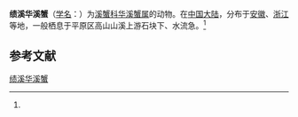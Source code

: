 {{Speciesbox
| name = 绩溪华溪蟹
| status = 
| status_system = 
| image = 
| genus = Sinopotamon
| species = jichiense
| authority = (Du et al., 1978)<ref name='id12216'>{{cite web| url =http://www.bioinfo.cn/db05/BjdwSpecies.php?action=view&id=12216| title =绩溪华溪蟹| work =《中国动物物种编目数据库》| publisher =中国科学院微生物研究所| author =中国科学院动物研究所| accessdate =2009-04-28| deadurl =yes| archiveurl =https://web.archive.org/web/20160305042814/http://www.bioinfo.cn/db05/BjdwSpecies.php?action=view&id=12216| archivedate =2016-03-05}}</ref>
}}

'''绩溪华溪蟹'''（[[学名|学名]]：{{lang|la|''Sinopotamon jichiense''}}）为[[溪蟹科|溪蟹科]][[华溪蟹属|华溪蟹属]]的动物。在[[中国大陆|中国大陆]]，分布于[[安徽|安徽]]、[[浙江|浙江]]等地，一般栖息于平原区高山山溪上游石块下、水流急。<ref name='id12216'/>

== 参考文献 ==
{{reflist}}

{{Wikispecies|Sinopotamon jichiense}}
{{Taxonbar|from=Q15227311}}

[[Category:华溪蟹属|绩溪华溪蟹]]


{{螃蟹小作品}}